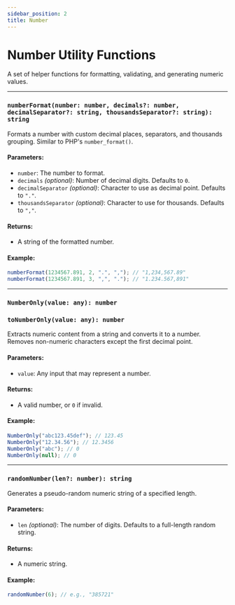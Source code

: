 ```yaml
---
sidebar_position: 2
title: Number
---
```


# Number Utility Functions

A set of helper functions for formatting, validating, and generating numeric values.

---

### `numberFormat(number: number, decimals?: number, decimalSeparator?: string, thousandsSeparator?: string): string`

Formats a number with custom decimal places, separators, and thousands grouping. Similar to PHP's `number_format()`.

#### Parameters:

- `number`: The number to format.
- `decimals` _(optional)_: Number of decimal digits. Defaults to `0`.
- `decimalSeparator` _(optional)_: Character to use as decimal point. Defaults to `"."`.
- `thousandsSeparator` _(optional)_: Character to use for thousands. Defaults to `","`.

#### Returns:

- A string of the formatted number.

#### Example:

<CodeScreen>

```ts
numberFormat(1234567.891, 2, ".", ","); // "1,234,567.89"
numberFormat(1234567.891, 3, ",", "."); // "1.234.567,891"
```

</CodeScreen>

---

### `NumberOnly(value: any): number`

### `toNumberOnly(value: any): number`

Extracts numeric content from a string and converts it to a number. Removes non-numeric characters except the first decimal point.

#### Parameters:

- `value`: Any input that may represent a number.

#### Returns:

- A valid number, or `0` if invalid.

#### Example:

<CodeScreen>

```ts
NumberOnly("abc123.45def"); // 123.45
NumberOnly("12.34.56"); // 12.3456
NumberOnly("abc"); // 0
NumberOnly(null); // 0
```

</CodeScreen>

---

### `randomNumber(len?: number): string`

Generates a pseudo-random numeric string of a specified length.

#### Parameters:

- `len` _(optional)_: The number of digits. Defaults to a full-length random string.

#### Returns:

- A numeric string.

#### Example:

<CodeScreen>

```ts
randomNumber(6); // e.g., "385721"
```

</CodeScreen>

